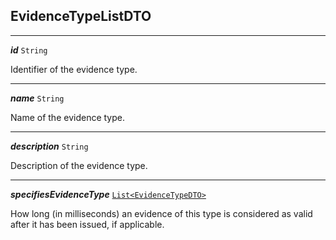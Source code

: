 


## EvidenceTypeListDTO



---

***id*** `String`

Identifier of the evidence type.



---

***name*** `String`

Name of the evidence type.



---

***description*** `String`

Description of the evidence type.



---

***specifiesEvidenceType*** [`List<EvidenceTypeDTO>`](#evidencetypedto)

How long (in milliseconds) an evidence of this type is considered as valid after it has been issued, if applicable.


